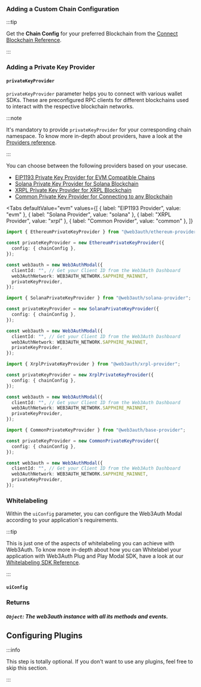 ### Adding a Custom Chain Configuration

:::tip

Get the **Chain Config** for your preferred Blockchain from the
[Connect Blockchain Reference](/connect-blockchain#reference-guides-for-blockchain-connections).

:::

### Adding a Private Key Provider

#### `privateKeyProvider`

`privateKeyProvider` parameter helps you to connect with various wallet SDKs. These are
preconfigured RPC clients for different blockchains used to interact with the respective blockchain
networks.

:::note

It's mandatory to provide `privateKeyProvider` for your corresponding chain namespace. To know more
in-depth about providers, have a look at the [Providers reference](/sdk/pnp/web/providers).

:::

You can choose between the following providers based on your usecase.

- [EIP1193 Private Key Provider for EVM Compatible Chains](/sdk/pnp/web/providers/evm)
- [Solana Private Key Provider for Solana Blockchain](/sdk/pnp/web/providers/solana)
- [XRPL Private Key Provider for XRPL Blockchain](/sdk/pnp/web/providers/xrpl)
- [Common Private Key Provider for Connecting to any Blockchain](/sdk/pnp/web/providers/common)

<Tabs
  defaultValue="evm"
  values={[
    { label: "EIP1193 Provider", value: "evm" },
    { label: "Solana Provider", value: "solana" },
    { label: "XRPL Provider", value: "xrpl" },
    { label: "Common Provider", value: "common" },
  ]}
>

<TabItem value="evm">

```ts
import { EthereumPrivateKeyProvider } from "@web3auth/ethereum-provider";

const privateKeyProvider = new EthereumPrivateKeyProvider({
  config: { chainConfig },
});

const web3auth = new Web3AuthModal({
  clientId: "", // Get your Client ID from the Web3Auth Dashboard
  web3AuthNetwork: WEB3AUTH_NETWORK.SAPPHIRE_MAINNET,
  privateKeyProvider,
});
```

</TabItem>

<TabItem value="solana">

```ts
import { SolanaPrivateKeyProvider } from "@web3auth/solana-provider";

const privateKeyProvider = new SolanaPrivateKeyProvider({
  config: { chainConfig },
});

const web3auth = new Web3AuthModal({
  clientId: "", // Get your Client ID from the Web3Auth Dashboard
  web3AuthNetwork: WEB3AUTH_NETWORK.SAPPHIRE_MAINNET,
  privateKeyProvider,
});
```

</TabItem>

<TabItem value="xrpl">

```ts
import { XrplPrivateKeyProvider } from "@web3auth/xrpl-provider";

const privateKeyProvider = new XrplPrivateKeyProvider({
  config: { chainConfig },
});

const web3auth = new Web3AuthModal({
  clientId: "", // Get your Client ID from the Web3Auth Dashboard
  web3AuthNetwork: WEB3AUTH_NETWORK.SAPPHIRE_MAINNET,
  privateKeyProvider,
});
```

</TabItem>

<TabItem value="common">

```ts
import { CommonPrivateKeyProvider } from "@web3auth/base-provider";

const privateKeyProvider = new CommonPrivateKeyProvider({
  config: { chainConfig },
});

const web3auth = new Web3AuthModal({
  clientId: "", // Get your Client ID from the Web3Auth Dashboard
  web3AuthNetwork: WEB3AUTH_NETWORK.SAPPHIRE_MAINNET,
  privateKeyProvider,
});
```

</TabItem>

</Tabs>

### Whitelabeling

Within the `uiConfig` parameter, you can configure the Web3Auth Modal according to your
application's requirements.

:::tip

This is just one of the aspects of whitelabeling you can achieve with Web3Auth. To know more
in-depth about how you can Whitelabel your application with Web3Auth Plug and Play Modal SDK, have a
look at our [Whitelabeling SDK Reference](/sdk/pnp/web/modal/whitelabel).

:::

#### `uiConfig`

<UIConfig />

<UIConfigWhitelabelExample />

### Returns

##### `Object`: The web3auth instance with all its methods and events.

## Configuring Plugins

:::info

This step is totally optional. If you don't want to use any plugins, feel free to skip this section.

:::

<PluginsIntro />

